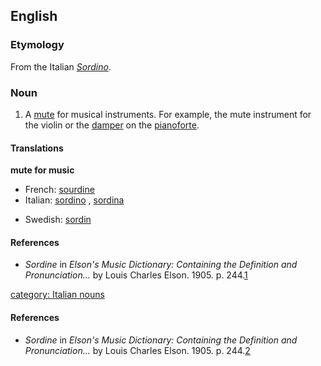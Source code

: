 ==English==

===Etymology===
From the Italian ''[[Sordino]]''.

===Noun===
{{english-noun}}

# A [[mute]] for musical instruments. For example, the mute instrument for the violin or the [[damper]] on the [[pianoforte]].

====Translations====
'''mute for music'''
{{top}}
*French: [[sourdine]] {{f}}
*Italian: [[sordino]] {{m}}, [[sordina]] {{f}}
{{mid}}
*Swedish: [[sordin]] {{c}}
{{bottom}}

====References====
*''Sordine'' in ''Elson's Music Dictionary: Containing the Definition and Pronunciation...'' by Louis Charles Elson. 1905. p. 244.[http://books.google.com/books?id=f10NAAAAIAAJ&pg=PA244&lpg=PA244&dq=sordini+music&source=web&ots=bD-E6ZkgAk&sig=ClRMhhM8gwTZ5i3bSZsCNkFtdCk]

[[category: Italian nouns]]

====References====
*''Sordine'' in ''Elson's Music Dictionary: Containing the Definition and Pronunciation...'' by Louis Charles Elson. 1905. p. 244.[http://books.google.com/books?id=f10NAAAAIAAJ&pg=PA244&lpg=PA244&dq=sordini+music&source=web&ots=bD-E6ZkgAk&sig=ClRMhhM8gwTZ5i3bSZsCNkFtdCk]